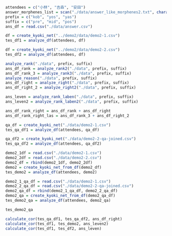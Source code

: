 
```r
attendees = c("小林", "吉森", "安田")
answer_morphenes_list = scan("./data/answer_like_morphenes2.txt", character(), quote = "")
prefix = c("kob", "yos", "yas")
suffix = c("pre", "mid", "pos")
ans_df = read.csv("./data/answer.csv")
```

```r
df = create_kyoki_net("../demo2/data/demo2-1.csv")
tes_df1 = analyze_df(attendees, df)

df = create_kyoki_net("../demo2/data/demo2-2.csv")
tes_df2 = analyze_df(attendees, df)
```


```r
analyze_rank("./data", prefix, suffix)
ans_df_rank = analyze_rank2("./data", prefix, suffix)
ans_df_rank_3 = analyze_rank3("./data", prefix, suffix)
analyze_reason("./data", prefix, suffix)
ans_df_right = analyze_right("./data", prefix, suffix)
ans_df_right_2 = analyze_right2("./data", prefix, suffix)

ans_leven = analyze_rank_laben("./data", prefix, suffix)
ans_leven2 = analyze_rank_laben2("./data", prefix, suffix)

ans_df_rank_right = ans_df_rank + ans_df_right
ans_df_rank_right_las = ans_df_rank_3 + ans_df_right_2
```


```r
qa_df = create_kyoki_net("./data/demo2-1.csv")
tes_qa_df1 = analyze_df(attendees, qa_df)

qa_df2 = create_kyoki_net("./data/demo2-2-qa-joined.csv")
tes_qa_df2 = analyze_df(attendees, qa_df2)

demo2_1df = read.csv("./data/demo2-1.csv")
demo2_2df = read.csv("./data/demo2-2.csv")
demo2_df = rbind(demo2_1df, demo2_2df)
demo2 = create_kyoki_net_from_df(demo2_df)
tes_demo2 = analyze_df(attendees, demo2)

demo2_1_qa_df = read.csv("./data/demo2-1.csv")
demo2_2_qa_df = read.csv("./data/demo2-2-qa-joined.csv")
demo2_qa_df = rbind(demo2_1_qa_df, demo2_2_qa_df)
demo2_qa = create_kyoki_net_from_df(demo2_qa_df)
tes_demo2_qa = analyze_df(attendees, demo2_qa)

tes_demo2_qa

calculate_cor(tes_qa_df1, tes_qa_df2, ans_df_right)
calculate_cor(tes_df1, tes_demo2, ans_leven2)
calculate_cor(tes_df1, tes_df2, ans_leven)
```

